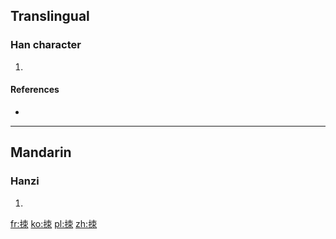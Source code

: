 ==Translingual==

===Han character===
{{Han char|rn=64|rad=手|as=06|sn=9|four=5409<sub>2</sub>|canj=手木月 (QDB)|ids=⿰[[扌]][[朿]]}}

# {{defn|Han|sort=手06}}

====References====
* {{Han ref|kx=0428.200|dkj=12010|dj=0777.140|hdz=31867.060|uh=62FA|ud=25338|bh=CEE3|bd=52963}}

----

==Mandarin==

===Hanzi===
{{cmn-hanzi|pin=[[cè]] ([[ce4]])|wg=ts'e<sup>4</sup>}}

# {{defn|lang=cmn|sort=手06}}

[[fr:拺]]
[[ko:拺]]
[[pl:拺]]
[[zh:拺]]